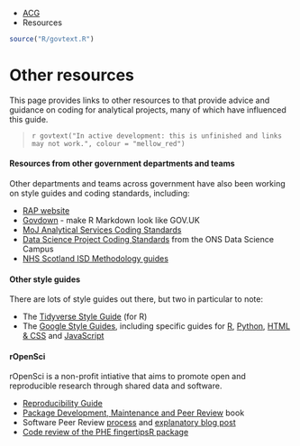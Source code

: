 ::: {.breadcrumbs}
* [ACG](index.html)
* Resources
:::

``` r
source("R/govtext.R")
```

# Other resources

::: {.lead-para}
This page provides links to other resources to that provide advice and guidance on coding for analytical projects, many of which have influenced this guide.
:::

> `r govtext("In active development: this is unfinished and links may not work.", colour = "mellow_red")`


#### Resources from other government departments and teams
Other departments and teams across government have also been working on style guides and coding standards, including:

* [RAP website](https://ukgovdatascience.github.io/rap-website/)
* [Govdown](https://ukgovdatascience.github.io/govdown/) - make R Markdown look like GOV.UK
* [MoJ Analytical Services Coding Standards](https://github.com/moj-analytical-services/our-coding-standards)
* [Data Science Project Coding Standards](https://datasciencecampus.github.io/coding-standards/) from the ONS Data Science Campus
* [NHS Scotland ISD Methodology guides](https://www.isdscotland.org/About-ISD/Methodologies/)


#### Other style guides
There are lots of style guides out there, but two in particular to note:

* The [Tidyverse Style Guide](https://style.tidyverse.org/) (for R)
* The [Google Style Guides](https://google.github.io/styleguide/), including specific guides for [R](https://google.github.io/styleguide/Rguide.xml), [Python](https://google.github.io/styleguide/pyguide.html), [HTML & CSS](https://google.github.io/styleguide/htmlcssguide.html) and [JavaScript](https://google.github.io/styleguide/jsguide.html)

#### rOpenSci
rOpenSci is a non-profit intiative that aims to promote open and reproducible research through shared data and software.

* [Reproducibility Guide](http://ropensci.github.io/reproducibility-guide/)
* [Package Development, Maintenance and Peer Review](http://ropensci.github.io/dev-guide/) book
* Software Peer Review [process](https://ropensci.org/software-review/) and [explanatory blog post](https://numfocus.org/blog/how-ropensci-uses-code-review-to-promote-reproducible-science)
* [Code review of the PHE fingertipsR package](https://github.com/ropensci/software-review/issues/168)

